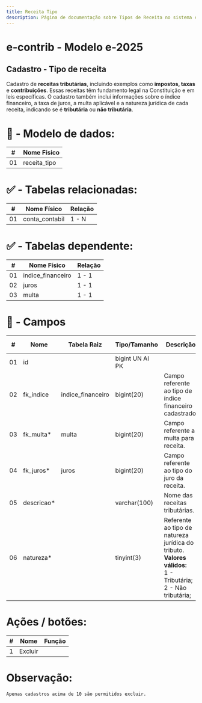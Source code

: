 ```yaml
---
title: Receita Tipo
description: Página de documentação sobre Tipos de Receita no sistema e-Contrib.
---
```

# e-contrib - Modelo e-2025 
##  Cadastro - Tipo de receita 
Cadastro de **receitas tributárias**, incluindo exemplos como **impostos, taxas** e **contribuições**. Essas receitas têm fundamento legal na Constituição e em leis específicas. O cadastro também inclui informações sobre o índice financeiro, a taxa de juros, a multa aplicável e a natureza jurídica de cada receita, indicando se é **tributária** ou **não tributária**.  

# 🎲 - Modelo de dados:
 **\#**  |**Nome Físico**               |
---------|------------------------------|
01       | receita_tipo                 |

#
#   ✅ - Tabelas relacionadas:
 **\#**  |**Nome Físico**               |   **Relação** |
---------|------------------------------|---------------|      
01       | conta_contabil               |     1 - N     |

#   ✅ - Tabelas dependente:
 **\#**  |**Nome Físico**               |   **Relação** |
---------|------------------------------|---------------| 
01       | indice_financeiro            |     1 - 1     |
02       | juros                        |     1 - 1     |
03       | multa                        |     1 - 1     |


#
# 🔢 - Campos
 **\#**  | **Nome**                     | **Tabela Raiz**         | **Tipo/Tamanho**        | **Descrição**                                                                        | **Campo sistema**                      |
---------|------------------------------|-------------------------|-------------------------|--------------------------------------------------------------------------------------|----------------------------------------|
01       | id                           |                         | bigint UN AI PK         |                                                                                      |                                        |
02       | fk_indice                    | indice_financeiro       | bigint(20)              | Campo referente ao tipo de índice financeiro cadastrado.                             | Índice                                 |
03       | fk_multa*                    | multa                   | bigint(20)              | Campo referente a multa para receita.                                                | Multa                                  |
04       | fk_juros*                    | juros                   | bigint(20)              | Campo referente ao tipo do juro da receita.                                          | Juros                                  |
05       | descricao*                   |                         | varchar(100)            | Nome das receitas tributárias.                                                        | Descrição                              |   
06       | natureza*                    |                         | tinyint(3)              | Referente ao tipo de natureza jurídica do tributo. <br> **Valores válidos:** <br> 1 - Tributária; <br> 2 - Não tributária;                                                                                  | Natureza                               |

# Ações / botões:
 **\#**  |**Nome**                      |   **Função**  |
---------|------------------------------|---------------|
1        | Excluir                      |               |


# Observação:
    Apenas cadastros acima de 10 são permitidos excluir. 
